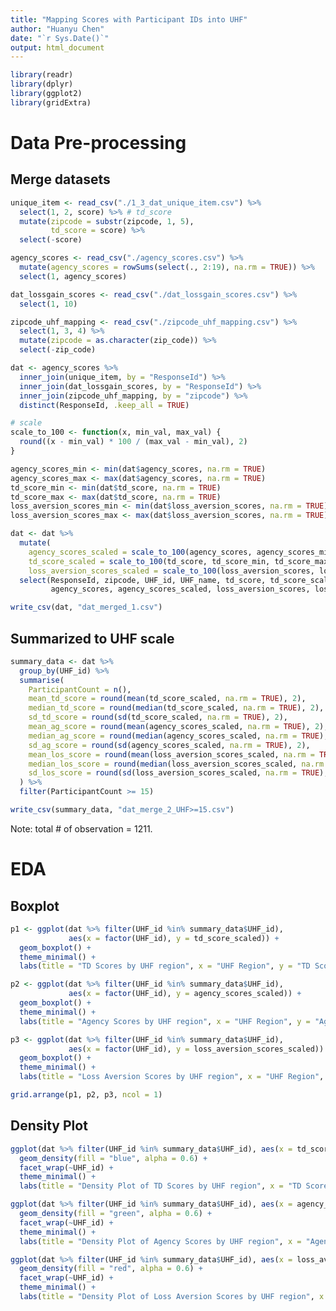 ```yaml
---
title: "Mapping Scores with Participant IDs into UHF"
author: "Huanyu Chen"
date: "`r Sys.Date()`"
output: html_document
---
```


```r
library(readr)
library(dplyr)
library(ggplot2)
library(gridExtra)
```

# Data Pre-processing

## Merge datasets

```r
unique_item <- read_csv("./1_3_dat_unique_item.csv") %>%
  select(1, 2, score) %>% # td_score
  mutate(zipcode = substr(zipcode, 1, 5),
         td_score = score) %>%
  select(-score)

agency_scores <- read_csv("./agency_scores.csv") %>%
  mutate(agency_scores = rowSums(select(., 2:19), na.rm = TRUE)) %>%
  select(1, agency_scores)

dat_lossgain_scores <- read_csv("./dat_lossgain_scores.csv") %>%
  select(1, 10)

zipcode_uhf_mapping <- read_csv("./zipcode_uhf_mapping.csv") %>%
  select(1, 3, 4) %>%
  mutate(zipcode = as.character(zip_code)) %>%
  select(-zip_code)
```

```r
dat <- agency_scores %>%
  inner_join(unique_item, by = "ResponseId") %>%
  inner_join(dat_lossgain_scores, by = "ResponseId") %>%
  inner_join(zipcode_uhf_mapping, by = "zipcode") %>%
  distinct(ResponseId, .keep_all = TRUE)

# scale
scale_to_100 <- function(x, min_val, max_val) {
  round((x - min_val) * 100 / (max_val - min_val), 2)
}

agency_scores_min <- min(dat$agency_scores, na.rm = TRUE)
agency_scores_max <- max(dat$agency_scores, na.rm = TRUE)
td_score_min <- min(dat$td_score, na.rm = TRUE)
td_score_max <- max(dat$td_score, na.rm = TRUE)
loss_aversion_scores_min <- min(dat$loss_aversion_scores, na.rm = TRUE)
loss_aversion_scores_max <- max(dat$loss_aversion_scores, na.rm = TRUE)

dat <- dat %>%
  mutate(
    agency_scores_scaled = scale_to_100(agency_scores, agency_scores_min, agency_scores_max),
    td_score_scaled = scale_to_100(td_score, td_score_min, td_score_max),
    loss_aversion_scores_scaled = scale_to_100(loss_aversion_scores, loss_aversion_scores_min, loss_aversion_scores_max)) %>%
  select(ResponseId, zipcode, UHF_id, UHF_name, td_score, td_score_scaled,
         agency_scores, agency_scores_scaled, loss_aversion_scores, loss_aversion_scores_scaled)

write_csv(dat, "dat_merged_1.csv")
```

## Summarized to UHF scale

```r
summary_data <- dat %>%
  group_by(UHF_id) %>%
  summarise(
    ParticipantCount = n(),
    mean_td_score = round(mean(td_score_scaled, na.rm = TRUE), 2),
    median_td_score = round(median(td_score_scaled, na.rm = TRUE), 2),
    sd_td_score = round(sd(td_score_scaled, na.rm = TRUE), 2),
    mean_ag_score = round(mean(agency_scores_scaled, na.rm = TRUE), 2),
    median_ag_score = round(median(agency_scores_scaled, na.rm = TRUE), 2),
    sd_ag_score = round(sd(agency_scores_scaled, na.rm = TRUE), 2),
    mean_los_score = round(mean(loss_aversion_scores_scaled, na.rm = TRUE), 2),
    median_los_score = round(median(loss_aversion_scores_scaled, na.rm = TRUE), 2),
    sd_los_score = round(sd(loss_aversion_scores_scaled, na.rm = TRUE), 2)
  ) %>%
  filter(ParticipantCount >= 15)

write_csv(summary_data, "dat_merge_2_UHF>=15.csv")
```

Note: total # of observation = 1211.

# EDA

## Boxplot

```r
p1 <- ggplot(dat %>% filter(UHF_id %in% summary_data$UHF_id),
             aes(x = factor(UHF_id), y = td_score_scaled)) +
  geom_boxplot() +
  theme_minimal() +
  labs(title = "TD Scores by UHF region", x = "UHF Region", y = "TD Scores")

p2 <- ggplot(dat %>% filter(UHF_id %in% summary_data$UHF_id),
             aes(x = factor(UHF_id), y = agency_scores_scaled)) +
  geom_boxplot() +
  theme_minimal() +
  labs(title = "Agency Scores by UHF region", x = "UHF Region", y = "Agency Score")

p3 <- ggplot(dat %>% filter(UHF_id %in% summary_data$UHF_id),
             aes(x = factor(UHF_id), y = loss_aversion_scores_scaled)) +
  geom_boxplot() +
  theme_minimal() +
  labs(title = "Loss Aversion Scores by UHF region", x = "UHF Region", y = "Loss Aversion Scores")

grid.arrange(p1, p2, p3, ncol = 1)
```

## Density Plot

```r
ggplot(dat %>% filter(UHF_id %in% summary_data$UHF_id), aes(x = td_score_scaled)) +
  geom_density(fill = "blue", alpha = 0.6) +
  facet_wrap(~UHF_id) +
  theme_minimal() +
  labs(title = "Density Plot of TD Scores by UHF region", x = "TD Score (scaled)", y = "Density")

ggplot(dat %>% filter(UHF_id %in% summary_data$UHF_id), aes(x = agency_scores_scaled)) +
  geom_density(fill = "green", alpha = 0.6) +
  facet_wrap(~UHF_id) +
  theme_minimal() +
  labs(title = "Density Plot of Agency Scores by UHF region", x = "Agency Score (scaled)", y = "Density")

ggplot(dat %>% filter(UHF_id %in% summary_data$UHF_id), aes(x = loss_aversion_scores_scaled)) +
  geom_density(fill = "red", alpha = 0.6) +
  facet_wrap(~UHF_id) +
  theme_minimal() +
  labs(title = "Density Plot of Loss Aversion Scores by UHF region", x = "Loss Aversion Score (scaled)", y = "Density")
```
